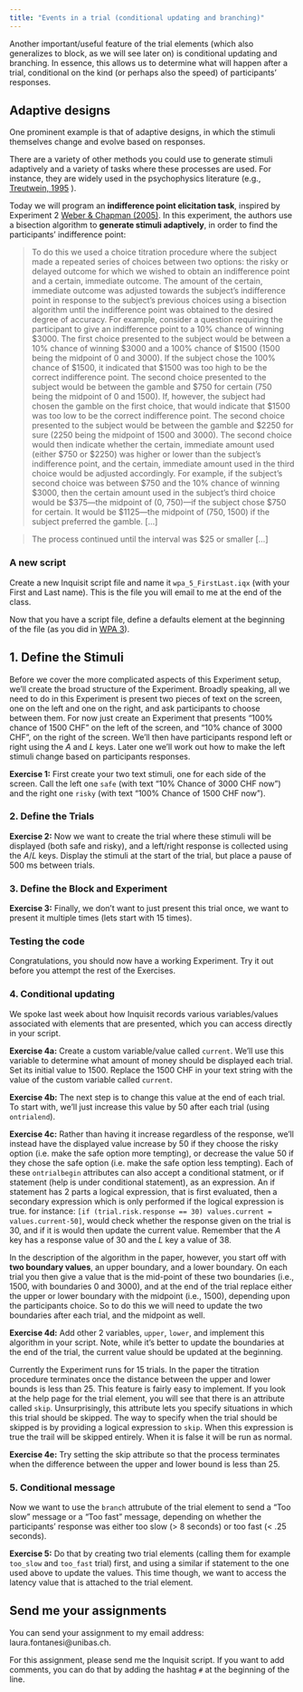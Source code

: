 ```yaml
---
title: "Events in a trial (conditional updating and branching)"
---
```


Another important/useful feature of the trial elements (which also generalizes to block, as we will see later on) is conditional updating and branching. In essence, this allows us to determine what will happen after a trial, conditional on the kind (or perhaps also the speed) of participants' responses.

## Adaptive designs

One prominent example is that of adaptive designs, in which the stimuli themselves change and evolve based on responses.

There are a variety of other methods you could use to generate stimuli adaptively and a variety of tasks where these processes are used. For instance, they are widely used in the psychophysics literature (e.g., [Treutwein, 1995](https://doi.org/10.1016/0042-6989(95)00016-X) ).

Today we will program an **indifference point elicitation task**, inspired by Experiment 2 [Weber & Chapman (2005)](https://doi.org/10.1016/j.obhdp.2005.01.001). In this experiment, the authors use a bisection algorithm to **generate stimuli adaptively**, in order to find the participants' indifference point:

> To do this we used a choice titration procedure where the subject made a repeated series of choices between two options: the risky or delayed outcome for which we wished to obtain an indifference point and a certain, immediate outcome. The amount of the certain, immediate outcome was adjusted towards the subject’s indifference point in response to the subject’s previous choices using a bisection algorithm until the indifference point was obtained to the desired degree of accuracy. For example, consider a question requiring the participant to give an indifference point to a 10% chance of winning $3000. The first choice presented to the subject would be between a 10% chance of winning $3000 and a 100% chance of $1500 (1500 being the midpoint of 0 and 3000). If the subject chose the 100% chance of $1500, it indicated that $1500 was too high to be the correct indifference point. The second choice presented to the subject would be between the gamble and $750 for certain (750 being the midpoint of 0 and 1500). If, however, the subject had chosen the gamble on the first choice, that would indicate that $1500 was too low to be the correct indifference point. The second choice presented to the subject would be between the gamble and $2250 for sure (2250 being the midpoint of 1500 and 3000). The second choice would then indicate whether the certain, immediate amount used (either $750 or $2250) was higher or lower than the subject’s indifference point, and the certain, immediate amount used in the third choice would be adjusted accordingly. For example, if the subject’s second choice was between $750 and the 10% chance of winning $3000, then the certain amount used in the subject’s third choice would be $375—the midpoint of (0, 750)—if the subject chose $750 for certain. It would be $1125—the midpoint of (750, 1500) if the subject preferred the gamble. [...]

> The process continued until the interval was $25 or smaller [...]

### A new script

Create a new Inquisit script file and name it `wpa_5_FirstLast.iqx` (with your First and Last name). This is the file you will email to me at the end of the class.

Now that you have a script file, define a defaults element at the beginning of the file (as you did in [WPA 3](https://laurafontanesi.github.io/programming_experiments_seminar/wpa3.html)).

## 1. Define the Stimuli

Before we cover the more complicated aspects of this Experiment setup, we'll create the broad structure of the Experiment. Broadly speaking, all we need to do in this Experiment is present two pieces of text on the screen, one on the left and one on the right, and ask participants to choose between them. For now just create an Experiment that presents "100% chance of 1500 CHF" on the left of the screen, and "10% chance of 3000 CHF", on the right of the screen. We'll then have participants respond left or right using the *A* and *L* keys. Later one we'll work out how to make the left stimuli change based on participants responses.

**Exercise 1:** First create your two text stimuli, one for each side of the screen. Call the left one `safe` (with text "10\% Chance of 3000 CHF now") and the right one `risky` (with text "100\% Chance of 1500 CHF now").

### 2. Define the Trials

**Exercise 2:** Now we want to create the trial where these stimuli will be displayed (both safe and risky), and a left/right response is collected using the *A*/*L* keys. Display the stimuli at the start of the trial, but place a pause of 500 ms between trials. 

### 3. Define the Block and Experiment

**Exercise 3:** Finally, we don't want to just present this trial once, we want to present it multiple times (lets start with 15 times).

### Testing the code

Congratulations, you should now have a working Experiment. Try it out before you attempt the rest of the Exercises.

### 4. Conditional updating

We spoke last week about how Inquisit records various variables/values associated with elements that are presented, which you can access directly in your script. 

**Exercise 4a:** Create a custom variable/value called `current`. We'll use this variable to determine what amount of money should be displayed each trial. Set its initial value to 1500. Replace the 1500 CHF in your text string with the value of the custom variable called `current`.

**Exercise 4b:** The next step is to change this value at the end of each trial. To start with, we'll just increase this value by 50 after each trial (using `ontrialend`).

**Exercise 4c:** Rather than having it increase regardless of the response, we'll instead have the displayed value increase by 50 if they choose the risky option (i.e. make the safe option more tempting), or decrease the value 50 if they chose the safe option (i.e. make the safe option less tempting). Each of these `ontrialbegin` attributes can also accept a conditional statment, or if statement (help is under conditional statement), as an expression. An if statement has 2 parts a logical expression, that is first evaluated, then a secondary expression which is only performed if the logical expression is true. for instance: `[if (trial.risk.response == 30) values.current = values.current-50]`, would check whether the response given on the trial is 30, and if it is would then update the current value. Remember that the *A* key has a response value of 30 and the *L* key a value of 38.

In the description of the algorithm in the paper, however, you start off with **two boundary values**, an upper boundary, and a lower boundary. On each trial you then give a value that is the mid-point of these two boundaries (i.e., 1500, with boundaries 0 and 3000), and at the end of the trial replace either the upper or lower boundary with the midpoint (i.e., 1500), depending upon the participants choice. So to do this we will need to update the two boundaries after each trial, and the midpoint as well.

**Exercise 4d:** Add other 2 variables, `upper`, `lower`, and implement this algorithm in your script. Note, while it's better to update the boundaries at the end of the trial, the current value should be updated at the beginning.

Currently the Experiment runs for 15 trials. In the paper the titration procedure terminates once the distance between the upper and lower bounds is less than 25. This feature is fairly easy to implement. If you look at the help page for the trial element, you will see that there is an attribute called `skip`. Unsurprisingly, this attribute lets you specify situations in which this trial should be skipped. The way to specify when the trial should be skipped is by providing a logical expression to `skip`. When this expression is true the trail will be skipped entirely. When it is false it will be run as normal.

**Exercise 4e:** Try setting the skip attribute so that the process terminates when the difference between the upper and lower bound is less than 25.

### 5. Conditional message

Now we want to use the `branch` attrubute of the trial element to send a "Too slow" message or a "Too fast" message, depending on whether the participants' response was either too slow (> 8 seconds) or too fast (< .25 seconds).

**Exercise 5:** Do that by creating two trial elements (calling them for example `too_slow` and `too_fast` trial) first, and using a similar if statement to the one used above to update the values. This time though, we want to access the latency value that is attached to the trial element.

## Send me your assignments

You can send your assignment to my email address: laura.fontanesi@unibas.ch. 

For this assignment, please send me the Inquisit script. If you want to add comments, you can do that by adding the hashtag `#` at the beginning of the line.